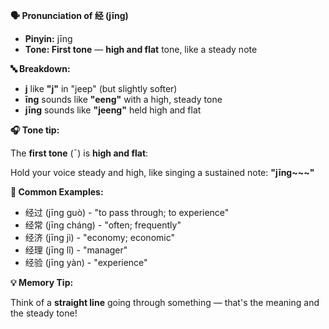 **🗣️ Pronunciation of 经 (jīng)**

- **Pinyin:** jīng
- **Tone: First tone** — **high and flat** tone, like a steady note

**🔤 Breakdown:**

- **j** like **"j"** in "jeep" (but slightly softer)
- **īng** sounds like **"eeng"** with a high, steady tone
- **jīng** sounds like **"jeeng"** held high and flat

**🎧 Tone tip:**

The **first tone** (ˉ) is **high and flat**:

Hold your voice steady and high, like singing a sustained note: **"jīng~~~"**

**📝 Common Examples:**

- 经过 (jīng guò) - "to pass through; to experience"
- 经常 (jīng cháng) - "often; frequently"
- 经济 (jīng jì) - "economy; economic"
- 经理 (jīng lǐ) - "manager"
- 经验 (jīng yàn) - "experience"

**💡 Memory Tip:**

Think of a **straight line** going through something — that's the meaning and the steady tone!

